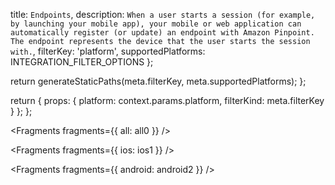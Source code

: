   title: `Endpoints`,
  description: `When a user starts a session (for example, by launching your mobile app), your mobile or web application can automatically register (or update) an endpoint with Amazon Pinpoint. The endpoint represents the device that the user starts the session with.`,
  filterKey: 'platform',
  supportedPlatforms: INTEGRATION_FILTER_OPTIONS
};



  return generateStaticPaths(meta.filterKey, meta.supportedPlatforms);
};

  return {
    props: {
      platform: context.params.platform,
      filterKind: meta.filterKey
    }
  };
};


<Fragments fragments={{ all: all0 }} />


<Fragments fragments={{ ios: ios1 }} />


<Fragments fragments={{ android: android2 }} />
